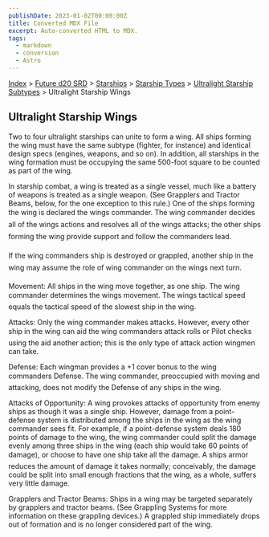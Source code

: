 ```yaml
---
publishDate: 2023-01-02T00:00:00Z
title: Converted MDX File
excerpt: Auto-converted HTML to MDX.
tags:
  - markdown
  - conversion
  - Astro
---
```






[Index](-index) > [Future d20 SRD](future-d20-srd-index) > [Starships](future-d20-srd-starships-index) > [Starship Types](future-d20-srd-starships-starship-types-index) > [Ultralight Starship Subtypes](future-d20-srd-starships-starship-types-ultralight-starship-subtypes-index) > Ultralight Starship Wings




## Ultralight Starship Wings


Two to four ultralight starships can unite to form a wing. All ships forming the wing must have the same subtype (fighter, for instance) and identical design specs (engines, weapons, and so on). In addition, all starships in the wing formation must be occupying the same 500-foot square to be counted as part of the wing.


In starship combat, a wing is treated as a single vessel, much like a battery of weapons is treated as a single weapon. (See Grapplers and Tractor Beams, below, for the one exception to this rule.) One of the ships forming the wing is declared the wings commander. The wing commander decides all of the wings actions and resolves all of the wings attacks; the other ships forming the wing provide support and follow the commanders lead.


If the wing commanders ship is destroyed or grappled, another ship in the wing may assume the role of wing commander on the wings next turn.


Movement: All ships in the wing move together, as one ship. The wing commander determines the wings movement. The wings tactical speed equals the tactical speed of the slowest ship in the wing.


Attacks: Only the wing commander makes attacks. However, every other ship in the wing can aid the wing commanders attack rolls or Pilot checks using the aid another action; this is the only type of attack action wingmen can take.


Defense: Each wingman provides a +1 cover bonus to the wing commanders Defense. The wing commander, preoccupied with moving and attacking, does not modify the Defense of any ships in the wing.


Attacks of Opportunity: A wing provokes attacks of opportunity from enemy ships as though it was a single ship. However, damage from a point-defense system is distributed among the ships in the wing as the wing commander sees fit. For example, if a point-defense system deals 180 points of damage to the wing, the wing commander could split the damage evenly among three ships in the wing (each ship would take 60 points of damage), or choose to have one ship take all the damage. A ships armor reduces the amount of damage it takes normally; conceivably, the damage could be split into small enough fractions that the wing, as a whole, suffers very little damage.


Grapplers and Tractor Beams: Ships in a wing may be targeted separately by grapplers and tractor beams. (See Grappling Systems for more information on these grappling devices.) A grappled ship immediately drops out of formation and is no longer considered part of the wing.



